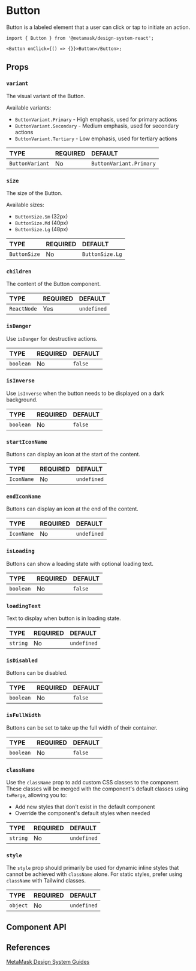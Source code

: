 

# Button

Button is a labeled element that a user can click or tap to initiate an action.

```tsx
import { Button } from '@metamask/design-system-react';

<Button onClick={() => {}}>Button</Button>;
```

<Canvas of={ButtonStories.Default} />

## Props

### `variant`

The visual variant of the Button.

Available variants:

- `ButtonVariant.Primary` - High emphasis, used for primary actions
- `ButtonVariant.Secondary` - Medium emphasis, used for secondary actions
- `ButtonVariant.Tertiary` - Low emphasis, used for tertiary actions

<table>
  <thead>
    <tr>
      <th align="left">TYPE</th>
      <th align="left">REQUIRED</th>
      <th align="left">DEFAULT</th>
    </tr>
  </thead>
  <tbody>
    <tr>
      <td align="left">
        <code>ButtonVariant</code>
      </td>
      <td align="left">No</td>
      <td align="left">
        <code>ButtonVariant.Primary</code>
      </td>
    </tr>
  </tbody>
</table>

<Canvas of={ButtonStories.Variant} />

### `size`

The size of the Button.

Available sizes:

- `ButtonSize.Sm` (32px)
- `ButtonSize.Md` (40px)
- `ButtonSize.Lg` (48px)

<table>
  <thead>
    <tr>
      <th align="left">TYPE</th>
      <th align="left">REQUIRED</th>
      <th align="left">DEFAULT</th>
    </tr>
  </thead>
  <tbody>
    <tr>
      <td align="left">
        <code>ButtonSize</code>
      </td>
      <td align="left">No</td>
      <td align="left">
        <code>ButtonSize.Lg</code>
      </td>
    </tr>
  </tbody>
</table>

<Canvas of={ButtonStories.Size} />

### `children`

The content of the Button component.

<table>
  <thead>
    <tr>
      <th align="left">TYPE</th>
      <th align="left">REQUIRED</th>
      <th align="left">DEFAULT</th>
    </tr>
  </thead>
  <tbody>
    <tr>
      <td align="left">
        <code>ReactNode</code>
      </td>
      <td align="left">Yes</td>
      <td align="left">
        <code>undefined</code>
      </td>
    </tr>
  </tbody>
</table>

### `isDanger`

Use `isDanger` for destructive actions.

<table>
  <thead>
    <tr>
      <th align="left">TYPE</th>
      <th align="left">REQUIRED</th>
      <th align="left">DEFAULT</th>
    </tr>
  </thead>
  <tbody>
    <tr>
      <td align="left">
        <code>boolean</code>
      </td>
      <td align="left">No</td>
      <td align="left">
        <code>false</code>
      </td>
    </tr>
  </tbody>
</table>

<Canvas of={ButtonStories.IsDanger} />

### `isInverse`

Use `isInverse` when the button needs to be displayed on a dark background.

<table>
  <thead>
    <tr>
      <th align="left">TYPE</th>
      <th align="left">REQUIRED</th>
      <th align="left">DEFAULT</th>
    </tr>
  </thead>
  <tbody>
    <tr>
      <td align="left">
        <code>boolean</code>
      </td>
      <td align="left">No</td>
      <td align="left">
        <code>false</code>
      </td>
    </tr>
  </tbody>
</table>

<Canvas of={ButtonStories.IsInverse} />

### `startIconName`

Buttons can display an icon at the start of the content.

<table>
  <thead>
    <tr>
      <th align="left">TYPE</th>
      <th align="left">REQUIRED</th>
      <th align="left">DEFAULT</th>
    </tr>
  </thead>
  <tbody>
    <tr>
      <td align="left">
        <code>IconName</code>
      </td>
      <td align="left">No</td>
      <td align="left">
        <code>undefined</code>
      </td>
    </tr>
  </tbody>
</table>

<Canvas of={ButtonStories.StartIconName} />

### `endIconName`

Buttons can display an icon at the end of the content.

<table>
  <thead>
    <tr>
      <th align="left">TYPE</th>
      <th align="left">REQUIRED</th>
      <th align="left">DEFAULT</th>
    </tr>
  </thead>
  <tbody>
    <tr>
      <td align="left">
        <code>IconName</code>
      </td>
      <td align="left">No</td>
      <td align="left">
        <code>undefined</code>
      </td>
    </tr>
  </tbody>
</table>

<Canvas of={ButtonStories.EndIconName} />

### `isLoading`

Buttons can show a loading state with optional loading text.

<table>
  <thead>
    <tr>
      <th align="left">TYPE</th>
      <th align="left">REQUIRED</th>
      <th align="left">DEFAULT</th>
    </tr>
  </thead>
  <tbody>
    <tr>
      <td align="left">
        <code>boolean</code>
      </td>
      <td align="left">No</td>
      <td align="left">
        <code>false</code>
      </td>
    </tr>
  </tbody>
</table>

<Canvas of={ButtonStories.IsLoading} />

### `loadingText`

Text to display when button is in loading state.

<table>
  <thead>
    <tr>
      <th align="left">TYPE</th>
      <th align="left">REQUIRED</th>
      <th align="left">DEFAULT</th>
    </tr>
  </thead>
  <tbody>
    <tr>
      <td align="left">
        <code>string</code>
      </td>
      <td align="left">No</td>
      <td align="left">
        <code>undefined</code>
      </td>
    </tr>
  </tbody>
</table>

### `isDisabled`

Buttons can be disabled.

<table>
  <thead>
    <tr>
      <th align="left">TYPE</th>
      <th align="left">REQUIRED</th>
      <th align="left">DEFAULT</th>
    </tr>
  </thead>
  <tbody>
    <tr>
      <td align="left">
        <code>boolean</code>
      </td>
      <td align="left">No</td>
      <td align="left">
        <code>false</code>
      </td>
    </tr>
  </tbody>
</table>

<Canvas of={ButtonStories.IsDisabled} />

### `isFullWidth`

Buttons can be set to take up the full width of their container.

<table>
  <thead>
    <tr>
      <th align="left">TYPE</th>
      <th align="left">REQUIRED</th>
      <th align="left">DEFAULT</th>
    </tr>
  </thead>
  <tbody>
    <tr>
      <td align="left">
        <code>boolean</code>
      </td>
      <td align="left">No</td>
      <td align="left">
        <code>false</code>
      </td>
    </tr>
  </tbody>
</table>

<Canvas of={ButtonStories.IsFullWidth} />

### `className`

Use the `className` prop to add custom CSS classes to the component. These classes will be merged with the component's default classes using `twMerge`, allowing you to:

- Add new styles that don't exist in the default component
- Override the component's default styles when needed

<table>
  <thead>
    <tr>
      <th align="left">TYPE</th>
      <th align="left">REQUIRED</th>
      <th align="left">DEFAULT</th>
    </tr>
  </thead>
  <tbody>
    <tr>
      <td align="left">
        <code>string</code>
      </td>
      <td align="left">No</td>
      <td align="left">
        <code>undefined</code>
      </td>
    </tr>
  </tbody>
</table>

### `style`

The `style` prop should primarily be used for dynamic inline styles that cannot be achieved with `className` alone. For static styles, prefer using `className` with Tailwind classes.

<table>
  <thead>
    <tr>
      <th align="left">TYPE</th>
      <th align="left">REQUIRED</th>
      <th align="left">DEFAULT</th>
    </tr>
  </thead>
  <tbody>
    <tr>
      <td align="left">
        <code>object</code>
      </td>
      <td align="left">No</td>
      <td align="left">
        <code>undefined</code>
      </td>
    </tr>
  </tbody>
</table>

## Component API

<Controls of={ButtonStories.Default} />

## References

[MetaMask Design System Guides](https://www.notion.so/MetaMask-Design-System-Guides-Design-f86ecc914d6b4eb6873a122b83c12940)
